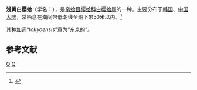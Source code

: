 {{Speciesbox
| image = Macoma tokyoensis - Osaka Museum of Natural History - DSC07786.JPG
| image_caption = 浅黄白樱蛤
| taxon = Macoma tokyoensis
| authority = Makiyama, 1927
}}
'''浅黄白樱蛤'''（学名：''{{lang|la|Macoma tokyoensis}}''），是[[帘蛤目|帘蛤目]][[樱蛤科|樱蛤科]][[白樱蛤属|白樱蛤属]]的一种。主要分布于[[韩国|韩国]]、[[中国大陆|中国大陆]]，常栖息在潮间带低潮线至潮下带50米以内。<ref>{{cite web|url=http://shell.sinica.edu.tw/chinese/shellbase_detail.php?science_no=3814|title=国际贝库：浅黄白樱蛤|publisher=台湾贝类资料库|accessdate=2009-08-11|archive-date=2016-03-04|archive-url=https://web.archive.org/web/20160304104729/http://shell.sinica.edu.tw/chinese/shellbase_detail.php?science_no=3814|dead-url=no}}</ref>

其[[种加词|种加词]]“''tokyoensis''”意为“东京的”。

== 参考文献 ==
{{reflist}}
{{Taxonbar|from=Q13802100}}

[[Category:白樱蛤属|Q]]
[[Category:1927年描述的动物|Q]]